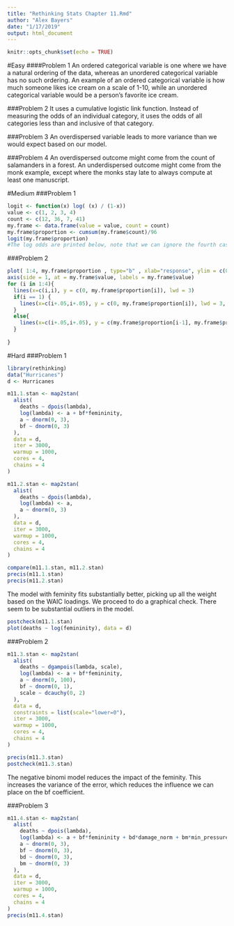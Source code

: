 ```yaml
---
title: "Rethinking Stats Chapter 11.Rmd"
author: "Alex Bayers"
date: "1/17/2019"
output: html_document
---
```


```r
knitr::opts_chunk$set(echo = TRUE)
```

#Easy
####Problem 1
An ordered categorical variable is one where we have a natural ordering of the data, whereas an unordered categorical variable has no such ordering.  An example of an ordered categorical variable is how much someone likes ice cream on a scale of 1-10, while an unordered categorical variable would be a person's favorite ice cream.

###Problem 2
It uses a cumulative logistic link function.  Instead of measuring the odds of an individual category, it uses the odds of all categories less than and inclusive of that category.

###Problem 3
An overdispersed variable leads to more variance than we would expect based on our model.

###Problem 4
An overdispersed outcome might come from the count of salamanders in a forest.  An underdispersed outcome might come from the monk example, except where the monks stay late to always compute at least one manuscript.

#Medium
###Problem 1
```r
logit <- function(x) log( (x) / (1-x))
value <- c(1, 2, 3, 4)
count <- c(12, 36, 7, 41)
my.frame <- data.frame(value = value, count = count)
my.frame$proportion <- cumsum(my.frame$count)/96
logit(my.frame$proportion)
#The log odds are printed below, note that we can ignore the fourth case by the laws of total probability
```

###Problem 2
```r
plot( 1:4, my.frame$proportion , type="b" , xlab="response", ylim = c(0, 1), xaxt = "n")
axis(side = 1, at = my.frame$value, labels = my.frame$value)
for (i in 1:4){
  lines(x=c(i,i), y = c(0, my.frame$proportion[i]), lwd = 3)
  if(i == 1) {
    lines(x=c(i+.05,i+.05), y = c(0, my.frame$proportion[i]), lwd = 3, col = rangi2)
  }
  else{
    lines(x=c(i+.05,i+.05), y = c(my.frame$proportion[i-1], my.frame$proportion[i]), lwd = 3, col = rangi2)
  }
  
}

```

#Hard
###Problem 1
```r
library(rethinking)
data("Hurricanes")
d <- Hurricanes

m11.1.stan <- map2stan(
  alist(
    deaths ~ dpois(lambda),
    log(lambda) <- a + bf*femininity,
    a ~ dnorm(0, 3),
    bf ~ dnorm(0, 3)
  ),
  data = d,
  iter = 3000,
  warmup = 1000,
  cores = 4,
  chains = 4
)

m11.2.stan <- map2stan(
  alist(
    deaths ~ dpois(lambda),
    log(lambda) <- a,
    a ~ dnorm(0, 3)
  ),
  data = d,
  iter = 3000,
  warmup = 1000,
  cores = 4,
  chains = 4
)

compare(m11.1.stan, m11.2.stan)
precis(m11.1.stan)
precis(m11.2.stan)
```

The model with feminity fits substantially better, picking up all the weight based on the WAIC loadings.  We proceed to do a graphical check.  There seem to be substantial outliers in the model.

```r
postcheck(m11.1.stan)
plot(deaths ~ log(femininity), data = d)
```

###Problem 2
```r
m11.3.stan <- map2stan(
  alist(
    deaths ~ dgampois(lambda, scale),
    log(lambda) <- a + bf*femininity,
    a ~ dnorm(0, 100),
    bf ~ dnorm(0, 1),
    scale ~ dcauchy(0, 2)
  ),
  data = d,
  constraints = list(scale="lower=0"),
  iter = 3000,
  warmup = 1000,
  cores = 4,
  chains = 4
)

```

```r
precis(m11.3.stan)
postcheck(m11.3.stan)
```
The negative binomi model reduces the impact of the feminity.  This increases the variance of the error, which reduces the influence we can place on the bf coefficient.

###Problem 3
```r
m11.4.stan <- map2stan(
  alist(
    deaths ~ dpois(lambda),
    log(lambda) <- a + bf*femininity + bd*damage_norm + bm*min_pressure,
    a ~ dnorm(0, 3),
    bf ~ dnorm(0, 3),
    bd ~ dnorm(0, 3),
    bm ~ dnorm(0, 3)
  ),
  data = d,
  iter = 3000,
  warmup = 1000,
  cores = 4,
  chains = 4
)
precis(m11.4.stan)
```

